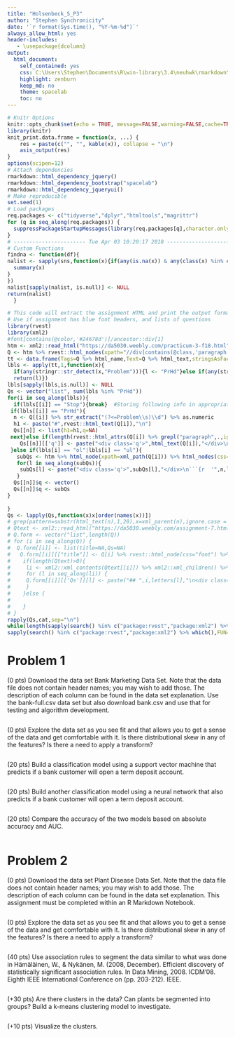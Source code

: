 ```yaml
---
title: "Holsenbeck_S_P3"
author: "Stephen Synchronicity"
date: '`r format(Sys.time(), "%Y-%m-%d")`'
always_allow_html: yes
header-includes:
   - \usepackage{dcolumn}
output: 
  html_document: 
    self_contained: yes
    css: C:\Users\Stephen\Documents\R\win-library\3.4\neuhwk\rmarkdown\templates\DA5030\resources\bootstrap.min.css
    highlight: zenburn
    keep_md: no
    theme: spacelab
    toc: no
---
```

```r
# Knitr Options
knitr::opts_chunk$set(echo = TRUE, message=FALSE,warning=FALSE,cache=TRUE, fig.align='center', fig.height=5, fig.width=8, tidy=TRUE, tidy.opts=list(width.cutoff=80))
library(knitr)
knit_print.data.frame = function(x, ...) {
    res = paste(c("", "", kable(x)), collapse = "\n")
    asis_output(res)
}
options(scipen=12)
# Attach dependencies
rmarkdown::html_dependency_jquery()
rmarkdown::html_dependency_bootstrap("spacelab")
rmarkdown::html_dependency_jqueryui()
# Make reproducible
set.seed(1)
# Load packages
req.packages <- c("tidyverse","dplyr","htmltools","magrittr")
for (q in seq_along(req.packages)) {
  suppressPackageStartupMessages(library(req.packages[q],character.only = T))
}
# ----------------------- Tue Apr 03 10:20:17 2018 ------------------------#
# Custom Functions
findna <- function(df){
nalist <- sapply(sns,function(x){if(any(is.na(x)) & any(class(x) %in% c("factor","character"))){table(x, useNA = "always") -> natable;natable %>% prop.table -> naprop; return(list(Freq=natable,Prop=naprop)) }else if(any(is.na(x)) & any(class(x) %in% c("numeric","integer"))){
  summary(x)
}
})
nalist[sapply(nalist, is.null)] <- NULL
return(nalist)
  }
```
```r
# This code will extract the assignment HTML and print the output formatted for this Rmd document. Set Assignment html below
# Use if assignment has blue font headers, and lists of questions
library(rvest)
library(xml2)
#font[contains(@color,'#24678d')]/ancestor::div[1]
htm <- xml2::read_html("https://da5030.weebly.com/practicum-3-f18.html") 
Q <- htm %>% rvest::html_nodes(xpath="//div[contains(@class,'paragraph')]|//h2[contains(@class,'wsite-content-title')]") %>% rvest::html_children()
tt <- data.frame(Tags=Q %>% html_name,Text=Q %>% html_text,stringsAsFactors = F)
lbls <- apply(tt,1,function(x){
  if(any(stringr::str_detect(x,"Problem"))){l <- "PrHd"}else if(any(stringr::str_detect(x,"Submission Details"))){l <- "Stop"}else if(any(stringr::str_detect(x,"ol"))){l <- "ol"}else if(any(stringr::str_detect(x,"ul"))){l <- "ul"}else {l <- NULL}
  return(l)})
lbls[sapply(lbls,is.null)] <- NULL
Qs <- vector("list", sum(lbls %in% "PrHd"))
for(i in seq_along(lbls)){
  if(lbls[[i]] == "Stop"){break}  #Storing following info in appropriate list item for question
 if(lbls[[i]] == "PrHd"){
  n <- Q[[i]] %>% str_extract("(?<=Problem\\s)\\d") %>% as.numeric
  h1 <- paste("#",rvest::html_text(Q[i]),"\n")
  Qs[[n]] <- list(h1=h1,q=NA)
 next}else if(length(rvest::html_attrs(Q[i]) %>% grepl("paragraph",.,ignore.case = T) & html_children(Q[i]) %>% html_attrs() %>% grepl("rgb\\(85",.,ignore.case = T)) > 0 & any(lbls[[i]] %in% c("ul","ol")) != T){
    Qs[[n]][['q']] <- paste("<div class='q'>",html_text(Q[i]),"</div>\n```{r  '",n,"'}\n```\n<p class='a'></p>\n\n",sep="")
 }else if(lbls[i] == "ol"|lbls[i] == "ul"){
   subQs <- htm %>% html_node(xpath=xml_path(Q[i])) %>% html_nodes(css="li") %>% html_text
   for(l in seq_along(subQs)){
    subQs[l] <- paste("<div class='q'>",subQs[l],"</div>\n```{r  '",n,letters[l],"'}\n```\n<p class='a'></p>\n\n",sep="")
   }
  Qs[[n]]$q <- vector()
  Qs[[n]]$q <- subQs
}
  
}
Qs <- lapply(Qs,function(x)x[order(names(x))])
# grep(pattern=substr(html_text(n),1,20),x=xml_parent(n),ignore.case = T)
# Qtext <- xml2::read_html("https://da5030.weebly.com/assignment-7.html") %>% rvest::html_nodes(xpath="//font[contains(@color,'#24678d')]/ancestor::div[1]/following-sibling::div[contains(@class,'paragraph')][1]")
# Q.form <- vector("list",length(Q))
# for (i in seq_along(Q)) {
#  Q.form[[i]] <- list(title=NA,Qs=NA)
#   Q.form[[i]][["title"]] <- Q[i] %>% rvest::html_node(css="font") %>% rvest::html_text() %>% paste("# ",.,"\n",sep="") 
#    if(length(Qtext)>0){
#     li <- xml2::xml_contents(Qtext[[i]]) %>% xml2::xml_children() %>% rvest::html_text()
#     for (l in seq_along(li)) {
#     Q.form[[i]][['Qs']][l] <- paste("## ",i,letters[l],"\n<div class='q'>",li[l],"\n</div>\n```{r '",i,letters[l],"'}\n```\n<p class='a'>\n</p>",sep="")
#     }
#    }else {
#      
#    }
# }
rapply(Qs,cat,sep="\n")
while(length(sapply(search() %in% c("package:rvest","package:xml2") %>% which(),FUN=function(x)detach(pos=x)))>0){
sapply(search() %in% c("package:rvest","package:xml2") %>% which(),FUN=function(x)detach(pos=x))}
```

# Problem 1 

<div class='q'>(0 pts) Download the data set Bank Marketing Data Set. Note that the data file does not contain header names; you may wish to add those. The description of each column can be found in the data set explanation. Use the bank-full.csv data set but also download bank.csv and use that for testing and algorithm development.</div>
```r
```
<p class='a'></p>


<div class='q'>(0 pts) Explore the data set as you see fit and that allows you to get a sense of the data and get comfortable with it. Is there distributional skew in any of the features? Is there a need to apply a transform? </div>
```r
```
<p class='a'></p>


<div class='q'>(20 pts) Build a classification model using a support vector machine that predicts if a bank customer will open a term deposit account.</div>
```r
```
<p class='a'></p>


<div class='q'>(20 pts) Build another classification model using a neural network that also predicts if a bank customer will open a term deposit account.</div>
```r
```
<p class='a'></p>


<div class='q'>(20 pts) Compare the accuracy of the two models based on absolute accuracy and AUC.</div>
```r
```
<p class='a'></p>


# Problem 2 

<div class='q'>(0 pts) Download the data set Plant Disease Data Set. Note that the data file does not contain header names; you may wish to add those. The description of each column can be found in the data set explanation. This assignment must be completed within an R Markdown Notebook.</div>
```r
```
<p class='a'></p>


<div class='q'>(0 pts) Explore the data set as you see fit and that allows you to get a sense of the data and get comfortable with it. Is there distributional skew in any of the features? Is there a need to apply a transform? </div>
```r
```
<p class='a'></p>


<div class='q'>(40 pts) Use association rules to segment the data similar to what was done in Hämäläinen, W., & Nykänen, M. (2008, December). Efficient discovery of statistically significant association rules. In Data Mining, 2008. ICDM'08. Eighth IEEE International Conference on (pp. 203-212). IEEE.</div>
```r
```
<p class='a'></p>


<div class='q'>(+30 pts) Are there clusters in the data? Can plants be segmented into groups? Build a k-means clustering model to investigate. </div>
```r
```
<p class='a'></p>


<div class='q'>(+10 pts) Visualize the clusters.</div>
```r
```
<p class='a'></p>